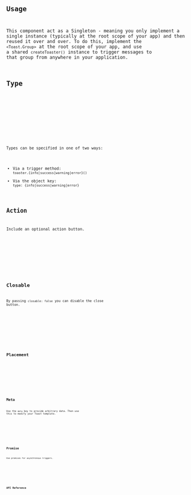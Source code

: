 






<Preview client:load>
	<Fragment slot="preview">
		<Default client:visible />
	</Fragment>
	<Fragment slot="code">
		<Code code={DefaultRaw} lang="tsx" />
	</Fragment>
</Preview>

## Usage

This component act as a Singleton - meaning you only implement a single instance (typically at the root scope of your app) and then reused it over and over. To do this, implement the `<Toast.Group>` at the root scope of your app, and use a shared `createToaster()` instance to trigger messages to that group from anywhere in your application.

## Type

<Preview client:load>
	<Fragment slot="preview">
		<Type client:visible />
	</Fragment>
	<Fragment slot="code">
		<Code code={TypeRaw} lang="tsx" />
	</Fragment>
</Preview>

Types can be specified in one of two ways:

- Via a trigger method: `toaster.{info|success|warning|error}()`
- Via the object key: `type: {info|success|warning|error}`

## Action

Include an optional action button.

<Preview client:load>
	<Fragment slot="preview">
		<Action client:visible />
	</Fragment>
	<Fragment slot="code">
		<Code code={ActionRaw} lang="tsx" />
	</Fragment>
</Preview>

## Closable

By passing `closable: false` you can disable the close button.

<Preview client:load>
	<Fragment slot="preview">
		<Closable client:visible />
	</Fragment>
	<Fragment slot="code">
		<Code code={ClosableRaw} lang="tsx" />
	</Fragment>
</Preview>

## Placement

<Preview client:load>
	<Fragment slot="preview">
		<Placement client:visible />
	</Fragment>
	<Fragment slot="code">
		<Code code={PlacementRaw} lang="tsx" />
	</Fragment>
</Preview>

## Meta

Use the `meta` key to provide arbitrary data. Then use this to modify your Toast template.

<Preview client:load>
	<Fragment slot="preview">
		<Meta client:visible />
	</Fragment>
	<Fragment slot="code">
		<Code code={MetaRaw} lang="tsx" />
	</Fragment>
</Preview>

## Promise

Use promises for asynchronous triggers.

<Preview client:load>
	<Fragment slot="preview">
		<Promise client:visible />
	</Fragment>
	<Fragment slot="code">
		<Code code={PromiseRaw} lang="tsx" />
	</Fragment>
</Preview>

## API Reference

<ApiTable />

